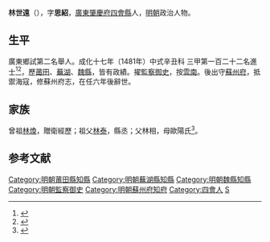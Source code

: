 {{明清人物信息框
| 姓名 = 林世遠
| 原名 =
| 圖片名稱= 
| 圖片大小 =
| 圖片說明 = 
| 最高職務 = 苏州府知府
| 國家 = 大明 
| 爵位 =
| 籍貫 = [[廣東|廣東]][[肇慶府|肇慶府]][[四會縣|四會縣]]民籍
| 族裔 = 
| 字號 = 思紹
| 諡號 =
| 出生日期 = 生年不詳
| 出生地點 = <!---廣東肇慶府四會縣--->
| 逝世日期 = 卒年不詳 
| 逝世地點 =
| 墓葬 =
| 配偶 = 
| 親屬 = 
| 出身 =
* 成化十七年辛丑科同進士出身
| 經歷 =
| 著作 =  
}}
'''林世遠'''（{{bd|？||？|catIdx=}}），字'''思紹'''，[[廣東|廣東]][[肇慶府|肇慶府]][[四會縣|四會縣]]人，[[明朝|明朝]]政治人物。

== 生平 ==
廣東鄉試第二名舉人。成化十七年（1481年）中式辛丑科<!---會試第二百五十六名--->三甲第一百二十二名進士<ref>{{Cite book|title=《[[皇明贡举考|皇明贡举考]]》卷五|last=（明）[[张朝瑞|张朝瑞]]|first=|publisher=《续修四库全书》史部第828册|year=|isbn=|location=|pages=}}</ref><ref>{{Cite book|title=贡举志五种 上|last=鲁小俊，江俊伟著|first=|publisher=武汉：武汉大学出版社|year=2009|isbn=978-7-307-07043-1|location=|pages=254-256}}</ref>，歷[[莆田縣|莆田]]、[[蕪湖縣|蕪湖]]、[[魏縣|魏縣]]，皆有政績。擢[[監察御史|監察御史]]，按[[雲南|雲南]]。後出守[[蘇州府|蘇州府]]，抵禦海寇，修蘇州府志，在任六年後辭世。

== 家族 ==
曾祖[[林煥|林煥]]，贈衛經歷；祖父[[林泰|林泰]]，縣丞；父林相，母歐陽氏<ref>{{Cite book|title=天一阁藏明代科举录选刊 登科录 点校本|last=龚延明主编|first=|publisher=宁波出版社|year=2016|isbn=978-7-5526-2320-8|location=宁波|pages=|quote=《天一閣藏明代科舉錄選刊.登科錄》之《成化十七年進士登科錄》}}</ref>。

==参考文献==
{{reflist}}

{{成化十七年辛丑科殿試金榜}}
{{DEFAULTSORT:Lin林}}
[[Category:明朝莆田縣知縣|Category:明朝莆田縣知縣]]
[[Category:明朝蕪湖縣知縣|Category:明朝蕪湖縣知縣]]
[[Category:明朝魏縣知縣|Category:明朝魏縣知縣]]
[[Category:明朝監察御史|Category:明朝監察御史]]
[[Category:明朝蘇州府知府|Category:明朝蘇州府知府]]
[[Category:四會人|Category:四會人]]
[[Category:林姓|S]]